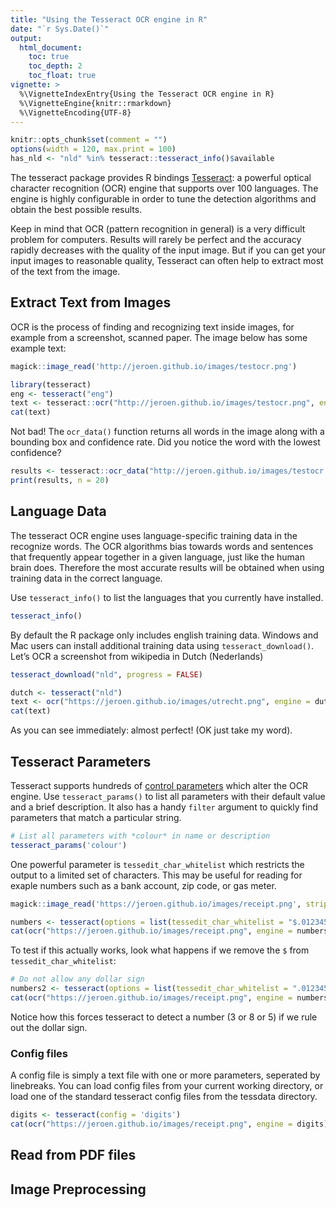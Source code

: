 ```yaml
---
title: "Using the Tesseract OCR engine in R"
date: "`r Sys.Date()`"
output:
  html_document:
    toc: true
    toc_depth: 2
    toc_float: true
vignette: >
  %\VignetteIndexEntry{Using the Tesseract OCR engine in R}
  %\VignetteEngine{knitr::rmarkdown}
  %\VignetteEncoding{UTF-8}
---
```



```r
knitr::opts_chunk$set(comment = "")
options(width = 120, max.print = 100)
has_nld <- "nld" %in% tesseract::tesseract_info()$available
```

The tesseract package provides R bindings [Tesseract](https://opensource.google.com/projects/tesseract): a powerful optical character recognition (OCR) engine that supports over 100 languages. The engine is highly configurable in order to tune the detection algorithms and obtain the best possible results.

Keep in mind that OCR (pattern recognition in general) is a very difficult problem for computers. Results will rarely be perfect and the accuracy rapidly decreases with the quality of the input image. But if you can get your input images to reasonable quality, Tesseract can often help to extract most of the text from the image.

## Extract Text from Images

OCR is the process of finding and recognizing text inside images, for example from a screenshot, scanned paper. The image below has some example text:


```r
magick::image_read('http://jeroen.github.io/images/testocr.png')
```

```r
library(tesseract)
eng <- tesseract("eng")
text <- tesseract::ocr("http://jeroen.github.io/images/testocr.png", engine = eng)
cat(text)
```

Not bad! The `ocr_data()` function returns all words in the image along with a bounding box and confidence rate. Did you notice the word with the lowest confidence? 

```r
results <- tesseract::ocr_data("http://jeroen.github.io/images/testocr.png", engine = eng)
print(results, n = 20)
```

## Language Data

The tesseract OCR engine uses language-specific training data in the recognize words. The OCR algorithms bias towards words and sentences that frequently appear together in a given language, just like the human brain does. Therefore the most accurate results will be obtained when using training data in the correct language. 

Use `tesseract_info()` to list the languages that you currently have installed.

```r
tesseract_info()
```

By default the R package only includes english training data. Windows and Mac users can install additional training data using `tesseract_download()`. Let's OCR a screenshot from wikipedia in Dutch (Nederlands) 

```r
tesseract_download("nld", progress = FALSE)
```

```r
dutch <- tesseract("nld")
text <- ocr("https://jeroen.github.io/images/utrecht.png", engine = dutch)
cat(text)
```

As you can see immediately: almost perfect! (OK just take my word). 

## Tesseract Parameters

Tesseract supports hundreds of [control parameters](https://github.com/tesseract-ocr/tesseract/wiki/ControlParams) which alter the OCR engine. Use `tesseract_params()` to list all parameters with their default value and a brief description. It also has a handy `filter` argument to quickly find parameters that match a particular string.

```r
# List all parameters with *colour* in name or description
tesseract_params('colour')
```

One powerful parameter is `tessedit_char_whitelist` which restricts the output to a limited set of characters. This may be useful for reading for exaple numbers such as a bank account, zip code, or gas meter.

```r
magick::image_read('https://jeroen.github.io/images/receipt.png', strip = TRUE)
```


```r
numbers <- tesseract(options = list(tessedit_char_whitelist = "$.0123456789"))
cat(ocr("https://jeroen.github.io/images/receipt.png", engine = numbers))
```

To test if this actually works, look what happens if we remove the `$` from `tessedit_char_whitelist`:

```r
# Do not allow any dollar sign 
numbers2 <- tesseract(options = list(tessedit_char_whitelist = ".0123456789"))
cat(ocr("https://jeroen.github.io/images/receipt.png", engine = numbers2))
```

Notice how this forces tesseract to detect a number (3 or 8 or 5) if we rule out the dollar sign.

### Config files

A config file is simply a text file with one or more parameters, seperated by linebreaks. You can load config files from your current working directory, or load one of the standard tesseract config files from the tessdata directory.

```r
digits <- tesseract(config = 'digits')
cat(ocr("https://jeroen.github.io/images/receipt.png", engine = digits))
```

## Read from PDF files

## Image Preprocessing
